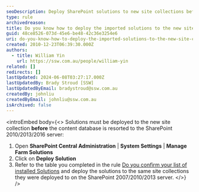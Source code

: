 ```yaml
---
seoDescription: Deploy SharePoint solutions to new site collections before resorting the content database to ensure a seamless transition between servers.
type: rule
archivedreason:
title: Do you know how to deploy the imported solutions to the new site collection
guid: 48ce8526-073d-45e6-be48-42c36e3254e6
uri: do-you-know-how-to-deploy-the-imported-solutions-to-the-new-site-collection
created: 2010-12-23T06:39:30.000Z
authors:
  - title: William Yin
    url: https://ssw.com.au/people/william-yin
related: []
redirects: []
lastUpdated: 2024-06-08T03:27:17.000Z
lastUpdatedBy: Brady Stroud [SSW]
lastUpdatedByEmail: bradystroud@ssw.com.au
createdBy: johnliu
createdByEmail: johnliu@ssw.com.au
isArchived: false
---
```


<introEmbed
  body={<>
Solutions must be deployed to the new site collection **before** the content database is resorted to the SharePoint 2010/2013/2016 server:

1. Open **SharePoint Central Administration** | **System Settings** | **Manage Farm Solutions**
2. Click on **Deploy Solution**
3. Refer to the table you completed in the rule [Do you confirm your list of installed Solutions](/do-you-confirm-your-list-of-installed-sharepoint-2007-solutions) and deploy the solutions to the same site collections they were deployed to on the SharePoint 2007/2010/2013 server.
  </>}
/>
